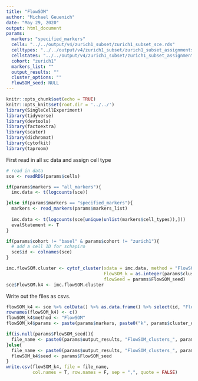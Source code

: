 ```yaml
---
title: "FlowSOM"
author: "Michael Geuenich"
date: "May 29, 2020"
output: html_document
params:
  markers: "specified_markers"
  cells: "../../output/v4/zurich1_subset/zurich1_subset_sce.rds"
  celltypes: "../../output/v4/zurich1_subset/zurich1_subset_assignments_type.csv"
  cellstates: "../../output/v4/zurich1_subset/zurich1_subset_assignments_state.csv" 
  cohort: "zurich1"
  markers_list: ""
  output_results: ""
  cluster_options: ""
  FlowSOM_seed: NULL
---
```



```r
knitr::opts_chunk$set(echo = TRUE)
knitr::opts_knit$set(root.dir = '../../')
library(SingleCellExperiment)
library(tidyverse)
library(devtools)
library(factoextra)
library(scater)
library(dichromat)
library(cytofkit)
library(taproom)
```

First read in all sc data and assign cell type
```r
# read in data 
sce <- readRDS(params$cells)
```

```r
if(params$markers == "all_markers"){
  imc.data <- t(logcounts(sce))

}else if(params$markers == "specified_markers"){
  markers <- read_markers(params$markers_list)
  
  imc.data <- t(logcounts(sce[unique(unlist(markers$cell_types)),]))
  evalStatement <- T
}

if(params$cohort != "basel" & params$cohort != "zurich1"){
  # add a cell ID for schapiro
  sce$id <- colnames(sce)
}
```

```r
imc.flowSOM.cluster <- cytof_cluster(xdata = imc.data, method = "FlowSOM",
                                     FlowSOM_k = as.integer(params$cluster_options),
                                     flowSeed = params$FlowSOM_seed)
sce$FlowSOM.k4 <- imc.flowSOM.cluster
```

Write out the files as csvs.
```r
flowSOM_k4 <- sce %>% colData() %>% as.data.frame() %>% select(id, "FlowSOM.k4")
rownames(flowSOM_k4) <- c()
flowSOM_k4$method <- "FlowSOM"
flowSOM_k4$params <- paste(params$markers, paste0("k", params$cluster_options), sep = "_")

if(is.null(params$FlowSOM_seed)){
  file_name <- paste0(params$output_results, "FlowSOM_clusters_", params$cohort, "_", params$markers, "_k", params$cluster_options, ".csv")
}else{
  file_name <- paste0(params$output_results, "FlowSOM_clusters_", params$cohort, "_seed-", params$FlowSOM_seed, "_", params$markers, "_k", params$cluster_options, ".csv")
  flowSOM_k4$seed <- params$FlowSOM_seed
}
write.csv(flowSOM_k4, file = file_name,
          col.names = T, row.names = F, sep = ",", quote = FALSE)
```